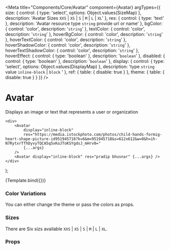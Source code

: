 
<Meta
    title="Components/Core/Avatar"
    component={Avatar}
    argTypes={{
        size: {
            control: {
                type: 'select',
                options: Object.values(SizeMap)
            },
            description: 'Avatar Sizes `XXS` | `XS` | `S` | `M` | `L` | `XL`'
        },
        res: {
            control: { type: 'text' },
            description: 'Avatar resource type `string` provide url or name'
        },
        bgColor: {
            control: 'color',
            description: '`string`'
        },
        textColor: {
            control: 'color',
            description: '`string`'
        },
        hoverBgColor: {
            control: 'color',
            description: '`string`'
        },
        hoverTextColor: {
            control: 'color',
            description: '`string`'
        },
        hoverShadowColor: {
            control: 'color',
            description: '`string`'
        },
        hoverTextShadowColor: {
            control: 'color',
            description: '`string`'
        },
        hoverEffect: {
            control: { type: 'boolean' },
            description: '`boolean`'
        },
        disabled: {
            control: { type: 'boolean' },
            description: '`boolean`'
        },
        display: {
            control: {
                type: 'select',
                options: Object.values(DisplayMap)
            },
            description: 'type `string` value `inline-block` | `block` '
        },
        ref: {
            table: {
                disable: true
            }
        },
        theme: {
            table: {
                disable: true
            }
        }
    }}
/>

# Avatar

Displays an image or text that represents a user or organization

    <div>
        <Avatar
            display="inline-block"
            res="https://media.istockphoto.com/photos/child-hands-formig-heart-shape-picture-id951945718?k=6&m=951945718&s=612x612&w=0&h=ih-N7RytxrTfhDyvyTQCA5q5xKoJToKSYgdsJ_mHrv0="
            {...args}
        />
        <Avatar display="inline-block" res="pradip bhusnar" {...args} />
    </div>
);

<Preview>
    <Story name="Avatar" args={{ size: 'S' }}>
        {Template.bind({})}
    </Story>
</Preview>

### Color Variations

You can either change the theme or pass the colors as props.

<Preview withToolbar>
    <div>
        <Avatar
            display="inline-block"
            size="S"
            res="Pradip Bhusnar"
            hoverEffect={true}
            bgColor="green"
            textColor="white"
            hoverBgColor="blue"
        />
        <Avatar
            display="inline-block"
            size="S"
            res="Pradip Bhusnar"
            hoverEffect={true}
            bgColor="red"
            textColor="white"
            hoverBgColor="green"
        />
    </div>
</Preview>

### Sizes

There are Six sizs available `XXS` | `XS` | `S` | `M` | `L` | `XL`.

<Preview withToolbar>
    <div>
        <Avatar display="inline-block" size="XXS" res="Pradip Bhusnar" hoverEffect={true} />
        <Avatar display="inline-block" size="XS" res="Pradip Bhusnar" hoverEffect={true} />
        <Avatar display="inline-block" size="S" res="Pradip Bhusnar" hoverEffect={true} />
        <Avatar display="inline-block" size="M" res="Pradip Bhusnar" hoverEffect={true} />
        <Avatar display="inline-block" size="L" res="Pradip Bhusnar" hoverEffect={true} />
        <Avatar display="inline-block" size="XL" res="Pradip Bhusnar" hoverEffect={true} />
    </div>
</Preview>

### Props

<Props story="Avatar" />
